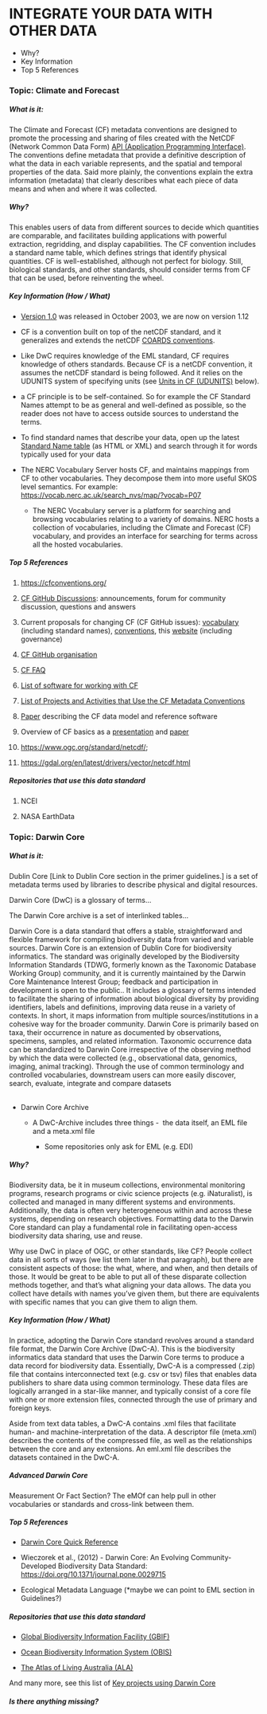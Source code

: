# INTEGRATE YOUR DATA WITH OTHER DATA

-   Why?
-   Key Information
-   Top 5 References

### **Topic:** Climate and Forecast

##### What is it: 

The Climate and Forecast (CF) metadata conventions are designed to promote the processing and sharing of files created with the NetCDF (Network Common Data Form) [API (Application Programming Interface)](https://en.wikipedia.org/wiki/API). The conventions define metadata that provide a definitive description of what the data in each variable represents, and the spatial and temporal properties of the data. Said more plainly, the conventions explain the extra information (metadata) that clearly describes what each piece of data means and when and where it was collected.

##### Why? 

This enables users of data from different sources to decide which quantities are comparable, and facilitates building applications with powerful extraction, regridding, and display capabilities. The CF convention includes a standard name table, which defines strings that identify physical quantities. CF is well-established, although not perfect for biology. Still, biological standards, and other standards, should consider terms from CF that can be used, before reinventing the wheel.

##### Key Information (How / What)

-   [Version 1.0](https://cfconventions.org/Data/cf-conventions/cf-conventions-1.0/build/cf-conventions.html) was released in October 2003, we are now on version 1.12

-   CF is a convention built on top of the netCDF standard, and it generalizes and extends the netCDF [COARDS conventions](https://ferret.pmel.noaa.gov/noaa_coop/coop_cdf_profile.html).

-   Like DwC requires knowledge of the EML standard, CF requires knowledge of others standards. Because CF is a netCDF convention, it assumes the netCDF standard is being followed. And it relies on the UDUNITS system of specifying units (see [Units in CF (UDUNITS)](https://cfconventions.org/faq.html#units-in-cf-udunits) below).

-   a CF principle is to be self-contained. So for example the CF Standard Names attempt to be as general and well-defined as possible, so the reader does not have to access outside sources to understand the terms.

-   To find standard names that describe your data, open up the latest [Standard Name table](https://cfconventions.org/vocabularies.html) (as HTML or XML) and search through it for words typically used for your data

-   The NERC Vocabulary Server hosts CF, and maintains mappings from CF to other vocabularies. They decompose them into more useful SKOS level semantics. For example: <https://vocab.nerc.ac.uk/search_nvs/map/?vocab=P07>

    -   The NERC Vocabulary server is a platform for searching and browsing vocabularies relating to a variety of domains. NERC hosts a collection of vocabularies, including the Climate and Forecast (CF) vocabulary, and provides an interface for searching for terms across all the hosted vocabularies. 

##### Top 5 References

1.  <https://cfconventions.org/>

2.  [CF GitHub Discussions](https://github.com/orgs/cf-convention/discussions): announcements, forum for community discussion, questions and answers

3.  Current proposals for changing CF (CF GitHub issues): [vocabulary](https://github.com/cf-convention/vocabularies/issues) (including standard names), [conventions](https://github.com/cf-convention/cf-conventions/issues), this [website](https://github.com/cf-convention/cf-convention.github.io/issues) (including governance)

4.  [CF GitHub organisation](https://github.com/cf-convention)

5.  [CF FAQ](https://cfconventions.org/faq.html)

6.  [List of software for working with CF](https://cfconventions.org/software.html)

7.  [List of Projects and Activities that Use the CF Metadata Conventions](https://cfconventions.org/projects-activities.html)

8.  [Paper](https://doi.org/10.5194/gmd-10-4619-2017) describing the CF data model and reference software

9.  Overview of CF basics as a [presentation](https://cfconventions.org/Data/cf-documents/overview/viewgraphs.pdf) and [paper](https://cfconventions.org/Data/cf-documents/overview/article.pdf)

10. <https://www.ogc.org/standard/netcdf/>;  

11. <https://gdal.org/en/latest/drivers/vector/netcdf.html>

##### Repositories that use this data standard

1.  NCEI

2.  NASA EarthData

### **Topic:** Darwin Core

##### What is it: 

Dublin Core \[Link to Dublin Core section in the primer guidelines.\] is a set of metadata terms used by libraries to describe physical and digital resources. 

Darwin Core (DwC) is a glossary of terms…

The Darwin Core archive is a set of interlinked tables…

Darwin Core is a data standard that offers a stable, straightforward and flexible framework for compiling biodiversity data from varied and variable sources. Darwin Core is an extension of Dublin Core for biodiversity informatics. The standard was originally developed by the Biodiversity Information Standards (TDWG, formerly known as the Taxonomic Database Working Group) community, and it is currently maintained by the Darwin Core Maintenance Interest Group; feedback and participation in development is open to the public.. It includes a glossary of terms intended to facilitate the sharing of information about biological diversity by providing identifiers, labels and definitions, improving data reuse in a variety of contexts. In short, it maps information from multiple sources/institutions in a cohesive way for the broader community. Darwin Core is primarily based on taxa, their occurrence in nature as documented by observations, specimens, samples, and related information. Taxonomic occurrence data can be standardized to Darwin Core irrespective of the observing method by which the data were collected (e.g., observational data, genomics, imaging, animal tracking). Through the use of common terminology and controlled vocabularies, downstream users can more easily discover, search, evaluate, integrate and compare datasets\
\

-   Darwin Core Archive

    -   A DwC-Archive includes three things -  the data itself, an EML file and a meta.xml file

        -   Some repositories only ask for EML (e.g. EDI)

##### Why?

Biodiversity data, be it in museum collections, environmental monitoring programs, research programs or civic science projects (e.g. iNaturalist), is collected and managed in many different systems and environments. Additionally, the data is often very heterogeneous within and across these systems, depending on research objectives. Formatting data to the Darwin Core standard can play a fundamental role in facilitating open-access biodiversity data sharing, use and reuse. 

Why use DwC in place of OGC, or other standards, like CF? People collect data in all sorts of ways (we list them later in that paragraph), but there are consistent aspects of those: the what, where, and when, and then details of those. It would be great to be able to put all of these disparate collection methods together, and that's what aligning your data allows. The data you collect have details with names you've given them, but there are equivalents with specific names that you can give them to align them.

##### Key Information (How / What)

In practice, adopting the Darwin Core standard revolves around a standard file format, the Darwin Core Archive (DwC-A). This is the biodiversity informatics data standard that uses the Darwin Core terms to produce a data record for biodiversity data. Essentially, DwC-A is a compressed (.zip) file that contains interconnected text (e.g. csv or tsv) files that enables data publishers to share data using common terminology. These data files are logically arranged in a star-like manner, and typically consist of a core file with one or more extension files, connected through the use of primary and foreign keys. 

Aside from text data tables, a DwC-A contains .xml files that facilitate human- and machine-interpretation of the data. A descriptor file (meta.xml) describes the contents of the compressed file, as well as the relationships between the core and any extensions. An eml.xml file describes the datasets contained in the DwC-A.

##### Advanced Darwin Core

Measurement Or Fact Section? The eMOf can help pull in other vocabularies or standards and cross-link between them.

##### Top 5 References

-   [Darwin Core Quick Reference](https://dwc.tdwg.org/terms/)

-   Wieczorek et al., (2012) - Darwin Core: An Evolving Community-Developed Biodiversity Data Standard: <https://doi.org/10.1371/journal.pone.0029715> 

-   Ecological Metadata Language (\*maybe we can point to EML section in Guidelines?)

##### Repositories that use this data standard

-   [Global Biodiversity Information Facility (GBIF)](https://www.gbif.org/)

-   [Ocean Biodiversity Information System (OBIS)](https://obis.org/)

-   [The Atlas of Living Australia (ALA)](https://www.ala.org.au/)

And many more, see this list of [Key projects using Darwin Core](https://en.wikipedia.org/wiki/Darwin_Core)

##### Is there anything missing?

